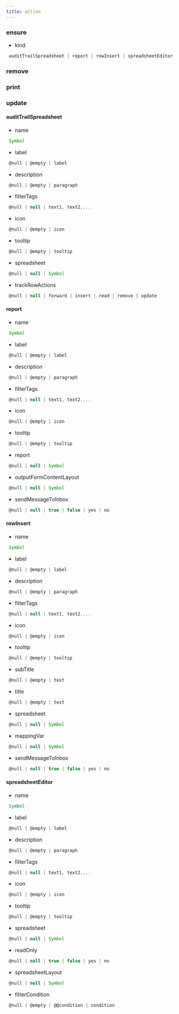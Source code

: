 ```yaml
---
title: action
---
```


### ensure

- kind
```js 
 auditTrailSpreadsheet | report | rowInsert | spreadsheetEditor
```

### remove


### print


### update

#### auditTrailSpreadsheet
- name
```js 
 Symbol
```
- label
```js 
 @null | @empty | label
```
- description
```js 
 @null | @empty | paragraph
```
- filterTags
```js 
 @null | null | text1, text2,...
```
- icon
```js 
 @null | @empty | icon
```
- tooltip
```js 
 @null | @empty | tooltip
```
- spreadsheet
```js 
 @null | null | Symbol
```
- trackRowActions
```js 
 @null | null | forward | insert | read | remove | update
```
#### report
- name
```js 
 Symbol
```
- label
```js 
 @null | @empty | label
```
- description
```js 
 @null | @empty | paragraph
```
- filterTags
```js 
 @null | null | text1, text2,...
```
- icon
```js 
 @null | @empty | icon
```
- tooltip
```js 
 @null | @empty | tooltip
```
- report
```js 
 @null | null | Symbol
```
- outputFormContentLayout
```js 
 @null | null | Symbol
```
- sendMessageToInbox
```js 
 @null | null | true | false | yes | no
```
#### rowInsert
- name
```js 
 Symbol
```
- label
```js 
 @null | @empty | label
```
- description
```js 
 @null | @empty | paragraph
```
- filterTags
```js 
 @null | null | text1, text2,...
```
- icon
```js 
 @null | @empty | icon
```
- tooltip
```js 
 @null | @empty | tooltip
```
- subTitle
```js 
 @null | @empty | text
```
- title
```js 
 @null | @empty | text
```
- spreadsheet
```js 
 @null | null | Symbol
```
- mappingVar
```js 
 @null | null | Symbol
```
- sendMessageToInbox
```js 
 @null | null | true | false | yes | no
```
#### spreadsheetEditor
- name
```js 
 Symbol
```
- label
```js 
 @null | @empty | label
```
- description
```js 
 @null | @empty | paragraph
```
- filterTags
```js 
 @null | null | text1, text2,...
```
- icon
```js 
 @null | @empty | icon
```
- tooltip
```js 
 @null | @empty | tooltip
```
- spreadsheet
```js 
 @null | null | Symbol
```
- readOnly
```js 
 @null | null | true | false | yes | no
```
- spreadsheetLayout
```js 
 @null | null | Symbol
```
- filterCondition
```js 
 @null | @empty | @@condition | condition
```

